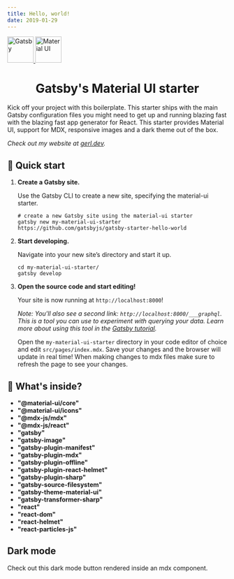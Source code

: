 ```yaml
---
title: Hello, world!
date: 2019-01-29
---
```



<div style={{display: "flex", justifyContent: "center", alignItems: "center"}}>
  <a href="https://www.gatsbyjs.com" style={{margin: "1rem"}}>
    <img
      alt="Gatsby"
      src="https://www.gatsbyjs.com/Gatsby-Monogram.svg"
      width="60"
    />
  </a>
   <a href="https://www.material-ui.com" style={{margin: "1rem"}}>
    <img
      alt="Material UI"
      src="https://material-ui.com/static/logo_raw.svg"
      width="60"
    />
  </a>
</div>
<h1 align="center">Gatsby's Material UI starter</h1>

Kick off your project with this boilerplate. This starter ships with the main Gatsby configuration files you might need to get up and running blazing fast with the blazing fast app generator for React.
This starter provides Material UI, support for MDX, responsive images and a dark theme out of the box.

_Check out my website at [gerl.dev](https://gerl.dev/)._

## 🚀 Quick start

1.  **Create a Gatsby site.**

    Use the Gatsby CLI to create a new site, specifying the material-ui starter.

    ```shell
    # create a new Gatsby site using the material-ui starter
    gatsby new my-material-ui-starter https://github.com/gatsbyjs/gatsby-starter-hello-world
    ```

1.  **Start developing.**

    Navigate into your new site’s directory and start it up.

    ```shell
    cd my-material-ui-starter/
    gatsby develop
    ```

1.  **Open the source code and start editing!**

    Your site is now running at `http://localhost:8000`!

    _Note: You'll also see a second link: _`http://localhost:8000/___graphql`_. This is a tool you can use to experiment with querying your data. Learn more about using this tool in the [Gatsby tutorial](https://www.gatsbyjs.com/tutorial/part-five/#introducing-graphiql)._

    Open the `my-material-ui-starter` directory in your code editor of choice and edit `src/pages/index.mdx`. Save your changes and the browser will update in real time! When making changes to mdx files make sure to refresh the page to see your changes.

## 🧐 What's inside?

- **"@material-ui/core"**
- **"@material-ui/icons"**
- **"@mdx-js/mdx"**
- **"@mdx-js/react"**
- **"gatsby"**
- **"gatsby-image"**
- **"gatsby-plugin-manifest"**
- **"gatsby-plugin-mdx"**
- **"gatsby-plugin-offline"**
- **"gatsby-plugin-react-helmet"**
- **"gatsby-plugin-sharp"**
- **"gatsby-source-filesystem"**
- **"gatsby-theme-material-ui"**
- **"gatsby-transformer-sharp"**
- **"react"**
- **"react-dom"**
- **"react-helmet"**
- **"react-particles-js"**

## Dark mode

Check out this dark mode button rendered inside an mdx component.

<DarkModeButton />